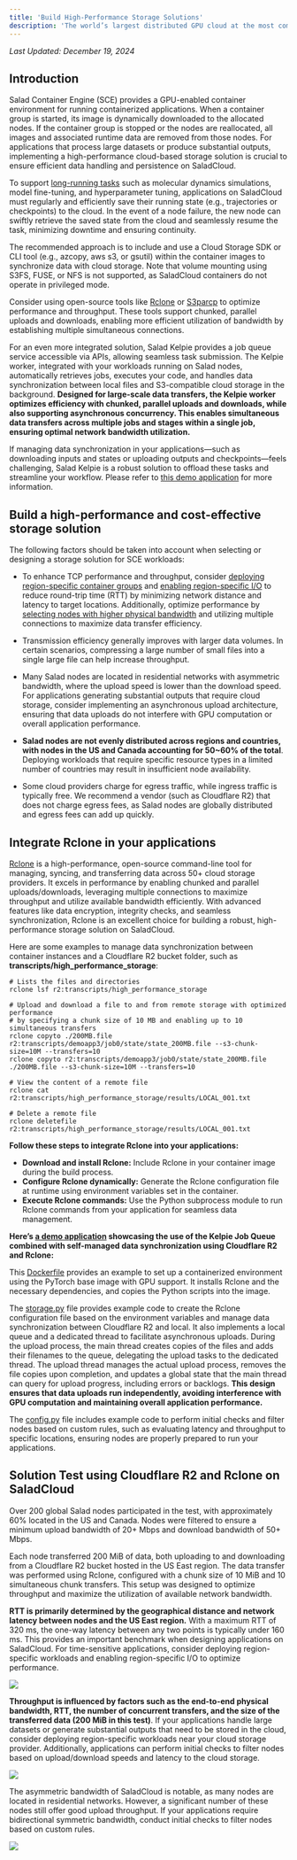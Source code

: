 ```yaml
---
title: 'Build High-Performance Storage Solutions'
description: 'The world’s largest distributed GPU cloud at the most competitive prices'
---
```


*Last Updated: December 19, 2024*


## Introduction

Salad Container Engine (SCE) provides a GPU-enabled container environment for running containerized applications. When a
container group is started, its image is dynamically downloaded to the allocated nodes. If the container group is
stopped or the nodes are reallocated, all images and associated runtime data are removed from those nodes. For
applications that process large datasets or produce substantial outputs, implementing a high-performance cloud-based
storage solution is crucial to ensure efficient data handling and persistence on SaladCloud.

To support [long-running tasks](/tutorials/high-performance-apps#support-long-running-tasks) such as molecular dynamics
simulations, model fine-tuning, and hyperparameter tuning, applications on SaladCloud must regularly and efficiently
save their running state (e.g., trajectories or checkpoints) to the cloud. In the event of a node failure, the new node
can swiftly retrieve the saved state from the cloud and seamlessly resume the task, minimizing downtime and ensuring
continuity.

The recommended approach is to include and use a Cloud Storage SDK or CLI tool (e.g., azcopy, aws s3, or gsutil) within
the container images to synchronize data with cloud storage. Note that volume mounting using S3FS, FUSE, or NFS is not
supported, as SaladCloud containers do not operate in privileged mode.

Consider using open-source tools like [Rclone](https://rclone.org/) or
[S3parcp](https://github.com/chanzuckerberg/s3parcp) to optimize performance and throughput. These tools support
chunked, parallel uploads and downloads, enabling more efficient utilization of bandwidth by establishing multiple
simultaneous connections.

For an even more integrated solution, Salad Kelpie provides a job queue service accessible via APIs, allowing seamless
task submission. The Kelpie worker, integrated with your workloads running on Salad nodes, automatically retrieves jobs,
executes your code, and handles data synchronization between local files and S3-compatible cloud storage in the
background. **Designed for large-scale data transfers, the Kelpie worker optimizes efficiency with chunked, parallel
uploads and downloads, while also supporting asynchronous concurrency. This enables simultaneous data transfers across
multiple jobs and stages within a single job, ensuring optimal network bandwidth utilization.**

If managing data synchronization in your applications—such as downloading inputs and states or uploading outputs and
checkpoints—feels challenging, Salad Kelpie is a robust solution to offload these tasks and streamline your workflow.
Please refer to [this demo application](https://github.com/SaladTechnologies/mds/tree/main/demo-app1) for more
information.

## Build a high-performance and cost-effective storage solution

The following factors should be taken into account when selecting or designing a storage solution for SCE workloads:

- To enhance TCP performance and throughput, consider
  [deploying region-specific container groups](/tutorials/high-performance-apps#build-region-specific-workloads) and
  [enabling region-specific I/O](/tutorials/high-performance-apps#enable-region-specific-i-o) to reduce round-trip time
  (RTT) by minimizing network distance and latency to target locations. Additionally, optimize performance by
  [selecting nodes with higher physical bandwidth](/tutorials/high-performance-apps#perform-initial-checks-to-filter-nodes)
  and utilizing multiple connections to maximize data transfer efficiency.

- Transmission efficiency generally improves with larger data volumes. In certain scenarios, compressing a large number
  of small files into a single large file can help increase throughput.

- Many Salad nodes are located in residential networks with asymmetric bandwidth, where the upload speed is lower than
  the download speed. For applications generating substantial outputs that require cloud storage, consider implementing
  an asynchronous upload architecture, ensuring that data uploads do not interfere with GPU computation or overall
  application performance.

- **Salad nodes are not evenly distributed across regions and countries, with nodes in the US and Canada accounting for
  50~60% of the total**. Deploying workloads that require specific resource types in a limited number of countries may
  result in insufficient node availability.

- Some cloud providers charge for egress traffic, while ingress traffic is typically free. We recommend a vendor (such
  as Cloudflare R2) that does not charge egress fees, as Salad nodes are globally distributed and egress fees can add up
  quickly.

## Integrate Rclone in your applications

[Rclone](https://rclone.org/) is a high-performance, open-source command-line tool for managing, syncing, and
transferring data across 50+ cloud storage providers. It excels in performance by enabling chunked and parallel
uploads/downloads, leveraging multiple connections to maximize throughput and utilize available bandwidth efficiently.
With advanced features like data encryption, integrity checks, and seamless synchronization, Rclone is an excellent
choice for building a robust, high-performance storage solution on SaladCloud.

Here are some examples to manage data synchronization between container instances and a Cloudflare R2 bucket folder,
such as **transcripts/high_performance_storage**:

```
# Lists the files and directories
rclone lsf r2:transcripts/high_performance_storage

# Upload and download a file to and from remote storage with optimized performance
# by specifying a chunk size of 10 MB and enabling up to 10 simultaneous transfers
​​rclone copyto ./200MB.file r2:transcripts/demoapp3/job0/state/state_200MB.file --s3-chunk-size=10M --transfers=10
rclone copyto r2:transcripts/demoapp3/job0/state/state_200MB.file ./200MB.file --s3-chunk-size=10M --transfers=10

# View the content of a remote file
rclone cat r2:transcripts/high_performance_storage/results/LOCAL_001.txt

# Delete a remote file
rclone deletefile r2:transcripts/high_performance_storage/results/LOCAL_001.txt
```

**Follow these steps to integrate Rclone into your applications:**

- **Download and install Rclone:** Include Rclone in your container image during the build process.
- **Configure Rclone dynamically:** Generate the Rclone configuration file at runtime using environment variables set in
  the container.
- **Execute Rclone commands:** Use the Python subprocess module to run Rclone commands from your application for
  seamless data management.

**Here’s [a demo application](https://github.com/SaladTechnologies/mds/tree/main/demo-app3) showcasing the use of the
Kelpie Job Queue combined with self-managed data synchronization using Cloudflare R2 and Rclone:**

This [Dockerfile](https://github.com/SaladTechnologies/mds/blob/main/demo-app3/image/Dockerfile#L22) provides an example
to set up a containerized environment using the PyTorch base image with GPU support. It installs Rclone and the
necessary dependencies, and copies the Python scripts into the image.

The [storage.py](https://github.com/SaladTechnologies/mds/blob/main/demo-app3/image/storage.py) file provides example
code to create the Rclone configuration file based on the environment variables and manage data synchronization between
Cloudflare R2 and local. It also implements a local queue and a dedicated thread to facilitate asynchronous uploads.
During the upload process, the main thread creates copies of the files and adds their filenames to the queue, delegating
the upload tasks to the dedicated thread. The upload thread manages the actual upload process, removes the file copies
upon completion, and updates a global state that the main thread can query for upload progress, including errors or
backlogs. **This design ensures that data uploads run independently, avoiding interference with GPU computation and
maintaining overall application performance.**

The [config.py](https://github.com/SaladTechnologies/mds/blob/main/demo-app3/image/config.py) file includes example code
to perform initial checks and filter nodes based on custom rules, such as evaluating latency and throughput to specific
locations, ensuring nodes are properly prepared to run your applications.

## Solution Test using Cloudflare R2 and Rclone on SaladCloud

Over 200 global Salad nodes participated in the test, with approximately 60% located in the US and Canada. Nodes were
filtered to ensure a minimum upload bandwidth of 20+ Mbps and download bandwidth of 50+ Mbps.

Each node transferred 200 MiB of data, both uploading to and downloading from a Cloudflare R2 bucket hosted in the US
East region. The data transfer was performed using Rclone, configured with a chunk size of 10 MiB and 10 simultaneous
chunk transfers. This setup was designed to optimize throughput and maximize the utilization of available network
bandwidth.

**RTT is primarily determined by the geographical distance and network latency between nodes and the US East region.**
With a maximum RTT of 320 ms, the one-way latency between any two points is typically under 160 ms. This provides an
important benchmark when designing applications on SaladCloud. For time-sensitive applications, consider deploying
region-specific workloads and enabling region-specific I/O to optimize performance.

<img src="/tutorials/images/hp_storage/hps_rtt.png" />

**Throughput is influenced by factors such as the end-to-end physical bandwidth, RTT, the number of concurrent
transfers, and the size of the transferred data (200 MiB in this test)**. If your applications handle large datasets or
generate substantial outputs that need to be stored in the cloud, consider deploying region-specific workloads near your
cloud storage provider. Additionally, applications can perform initial checks to filter nodes based on upload/download
speeds and latency to the cloud storage.

<img src="/tutorials/images/hp_storage/hps_throughput.png" />

The asymmetric bandwidth of SaladCloud is notable, as many nodes are located in residential networks. However, a
significant number of these nodes still offer good upload throughput. If your applications require bidirectional
symmetric bandwidth, conduct initial checks to filter nodes based on custom rules.

<img src="/tutorials/images/hp_storage/hps_correlation.png" />
